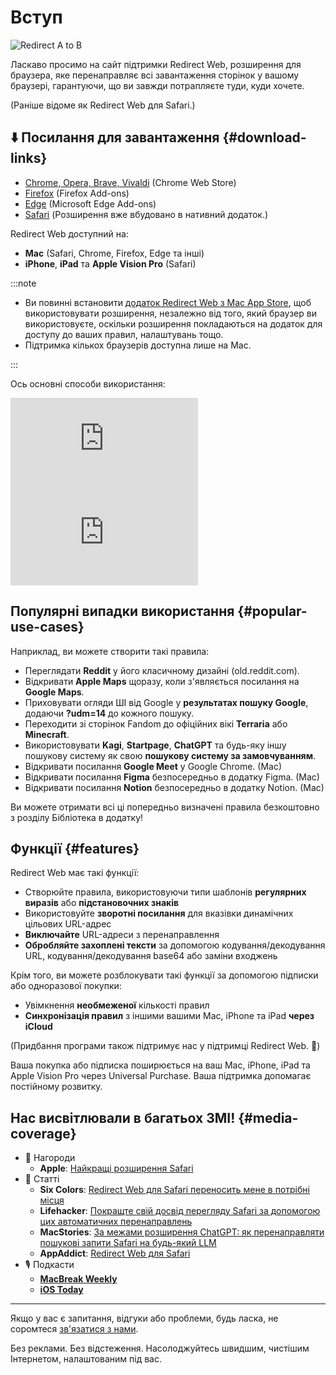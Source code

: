 
# Вступ

<div style={{display: "flex", flexDirection: "column", alignItems: "flex-start", marginBottom: "25px"}}>
  <img src={useBaseUrl("img/redirect-a-to-b.png")} style={{display: "block", minWidth: "360px", maxWidth: "500px", width: "100%", height: "auto", marginBottom: "25px"}} alt="Redirect A to B" />
  <ExtensionStoreLinks />
</div>

Ласкаво просимо на сайт підтримки Redirect Web, розширення для браузера, яке перенаправляє всі завантаження сторінок у вашому браузері, гарантуючи, що ви завжди потрапляєте туди, куди хочете.

(Раніше відоме як Redirect Web для Safari.)

## ⬇️ Посилання для завантаження {#download-links}

- [Chrome, Opera, Brave, Vivaldi](https://chromewebstore.google.com/detail/ffglckbhfbfmdkefdmjbhpnffkcmlhdh) (Chrome Web Store)
- [Firefox](https://addons.mozilla.org/firefox/addon/redirect-web/) (Firefox Add-ons)
- [Edge](https://microsoftedge.microsoft.com/addons/detail/hmfkakfdccgdpgemaicfgngnmflefpga) (Microsoft Edge Add-ons)
- [Safari](https://apps.apple.com/app/id1571283503) (Розширення вже вбудовано в нативний додаток.)

Redirect Web доступний на:

- **Mac** (Safari, Chrome, Firefox, Edge та інші)
- **iPhone**, **iPad** та **Apple Vision Pro** (Safari)

:::note

- Ви повинні встановити [додаток Redirect Web з Mac App Store](https://apps.apple.com/app/id1571283503), щоб використовувати розширення, незалежно від того, який браузер ви використовуєте, оскільки розширення покладаються на додаток для доступу до ваших правил, налаштувань тощо.
- Підтримка кількох браузерів доступна лише на Mac.

:::

Ось основні способи використання:

<iframe style={{width:"100%", aspectRatio:"9/16", height:"auto", maxHeight:"60vh", maxWidth:"35vh"}} src="https://www.youtube.com/embed/NaQ5X-v-qJU" title="iOS Demo Video (YouTube)" frameborder="0" allow="accelerometer; autoplay; clipboard-write; encrypted-media; gyroscope; picture-in-picture; web-share" allowfullscreen></iframe>

<iframe style={{width:"100%", aspectRatio:"17/9", height:"auto", maxHeight:"100vh"}} src="https://www.youtube.com/embed/5eU89Gu73SQ" title="macOS Demo Video (YouTube)" frameborder="0" allow="accelerometer; autoplay; clipboard-write; encrypted-media; gyroscope; picture-in-picture; web-share" allowfullscreen></iframe>

## Популярні випадки використання {#popular-use-cases}

Наприклад, ви можете створити такі правила:

- Переглядати **Reddit** у його класичному дизайні (old.reddit.com).
- Відкривати **Apple Maps** щоразу, коли з'являється посилання на **Google Maps**.
- Приховувати огляди ШІ від Google у **результатах пошуку Google**, додаючи **?udm=14** до кожного пошуку.
- Переходити зі сторінок Fandom до офіційних вікі **Terraria** або **Minecraft**.
- Використовувати **Kagi**, **Startpage**, **ChatGPT** та будь-яку іншу пошукову систему як свою **пошукову систему за замовчуванням**.
- Відкривати посилання **Google Meet** у Google Chrome. (Mac)
- Відкривати посилання **Figma** безпосередньо в додатку Figma. (Mac)
- Відкривати посилання **Notion** безпосередньо в додатку Notion. (Mac)

Ви можете отримати всі ці попередньо визначені правила безкоштовно з розділу Бібліотека в додатку!

## Функції {#features}

Redirect Web має такі функції:

- Створюйте правила, використовуючи типи шаблонів **регулярних виразів** або **підстановочних знаків**
- Використовуйте **зворотні посилання** для вказівки динамічних цільових URL-адрес
- **Виключайте** URL-адреси з перенаправлення
- **Обробляйте захоплені тексти** за допомогою кодування/декодування URL, кодування/декодування base64 або заміни входжень

Крім того, ви можете розблокувати такі функції за допомогою підписки або одноразової покупки:

- Увімкнення **необмеженої** кількості правил
- **Синхронізація правил** з іншими вашими Mac, iPhone та iPad **через iCloud**

(Придбання програми також підтримує нас у підтримці Redirect Web. 🙏)

Ваша покупка або підписка поширюється на ваш Mac, iPhone, iPad та Apple Vision Pro через Universal Purchase. Ваша підтримка допомагає постійному розвитку.


## Нас висвітлювали в багатьох ЗМІ! {#media-coverage}

* 🏅 Нагороди
    * **Apple**: [Найкращі розширення Safari](https://apps.apple.com/us/story/id1377753262)
* 📰 Статті
    * **Six Colors**: [Redirect Web для Safari переносить мене в потрібні місця](https://sixcolors.com/post/2022/11/redirect-web-for-safari-takes-me-to-the-right-places/)
    * **Lifehacker**: [Покращте свій досвід перегляду Safari за допомогою цих автоматичних перенаправлень](https://lifehacker.com/improve-your-safari-browsing-experience-with-these-auto-1849812013)
    * **MacStories**: [За межами розширення ChatGPT: як перенаправляти пошукові запити Safari на будь-який LLM](https://www.macstories.net/tutorials/beyond-chatgpts-extension-how-to-redirect-safari-searches-to-any-llm/)
    * **AppAddict**: [Redirect Web для Safari](https://appaddict.app/post/redirect-web-for-safari)
* 🎙️ Подкасти
    * [**MacBreak Weekly**](https://youtu.be/I251K3L2s88?t=7427)
    * [**iOS Today**](https://youtu.be/cWkwH84b6M4?t=636)

---

Якщо у вас є запитання, відгуки або проблеми, будь ласка, не соромтеся [зв'язатися з нами](contact-us).

Без реклами. Без відстеження. Насолоджуйтесь швидшим, чистішим Інтернетом, налаштованим під вас.
